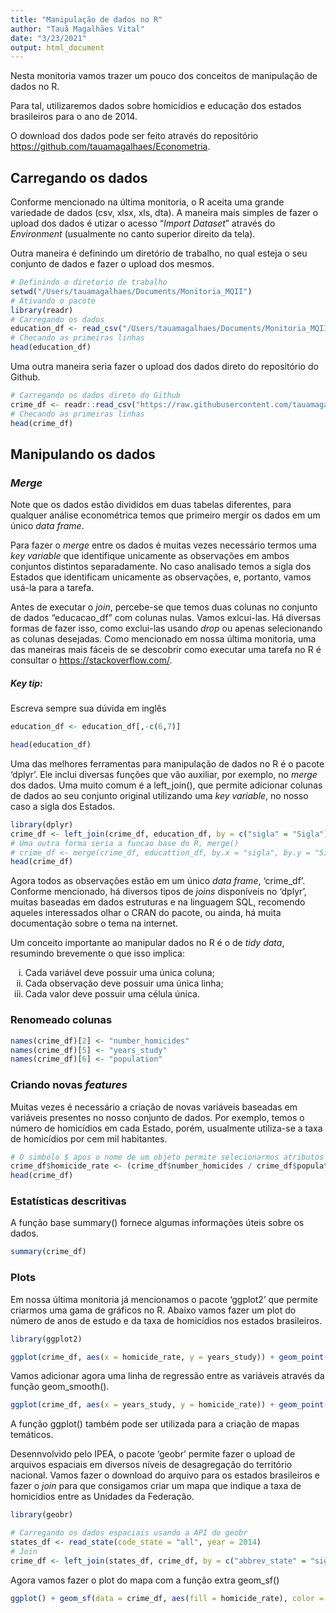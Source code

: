 ```yaml
---
title: "Manipulação de dados no R"
author: "Tauã Magalhães Vital"
date: "3/23/2021"
output: html_document
---
```


Nesta monitoria vamos trazer um pouco dos conceitos de manipulação de dados no R.

Para tal, utilizaremos dados sobre homicídios e educação dos estados brasileiros para o ano de 2014.

O download dos dados pode ser feito através do repositório <https://github.com/tauamagalhaes/Econometria>.

## Carregando os dados

Conforme mencionado na última monitoria, o R aceita uma grande variedade de dados (csv, xlsx, xls, dta). A maneira mais simples de fazer o upload dos dados é utizar o acesso "*Import Dataset*" através do *Environment* (usualmente no canto superior direito da tela). 

Outra maneira é definindo um diretório de trabalho, no qual esteja o seu conjunto de dados e fazer o upload dos mesmos.

```r
# Definindo o diretorio de trabalho
setwd("/Users/tauamagalhaes/Documents/Monitoria_MQII")
# Ativando o pacote
library(readr)
# Carregando os dados
education_df <- read_csv("/Users/tauamagalhaes/Documents/Monitoria_MQII/educacao.csv")
# Checando as primeiras linhas
head(education_df)
```

Uma outra maneira seria fazer o upload dos dados direto do repositório do Github.

```r
# Carregando os dados direto do Github
crime_df <- readr::read_csv("https://raw.githubusercontent.com/tauamagalhaes/Econometria/main/homicidios.csv")
# Checando as primeiras linhas
head(crime_df)
```

## Manipulando os dados

### *Merge*
Note que os dados estão divididos em duas tabelas diferentes, para qualquer análise econométrica temos que primeiro mergir os dados em um único *data frame*.

Para fazer o *merge* entre os dados é muitas vezes necessário termos uma *key variable* que identifique unicamente as observações em ambos conjuntos distintos separadamente. No caso analisado temos a sigla dos Estados que identificam unicamente as observações, e, portanto, vamos usá-la para a tarefa.

Antes de executar o *join*, percebe-se que temos duas colunas no conjunto de dados "educacao_df" com colunas nulas. Vamos exlcui-las. Há diversas formas de fazer isso, como exclui-las usando *drop* ou apenas selecionando as colunas desejadas. Como mencionado em nossa última monitoria, uma das maneiras mais fáceis de se descobrir como executar uma tarefa no R é consultar o <https://stackoverflow.com/>. 

##### Key tip:
Escreva sempre sua dúvida em inglês

```r
education_df <- education_df[,-c(6,7)]

head(education_df)
```

Uma das melhores ferramentas para manipulação de dados no R é o pacote 'dplyr'. Ele inclui diversas funções que vão auxiliar, por exemplo, no *merge* dos dados. Uma muito comum é a left_join(), que permite adicionar colunas de dados ao seu conjunto original utilizando uma *key variable*, no nosso caso a sigla dos Estados.

```r
library(dplyr)
crime_df <- left_join(crime_df, education_df, by = c("sigla" = "Sigla")) # letras maiusculas importam
# Uma outra forma seria a funcao base do R, merge()
# crime_df <- merge(crime_df, educattion_df, by.x = "sigla", by.y = "Sigla")
head(crime_df)
```

Agora todos as observações estão em um único *data frame*, 'crime_df'. Conforme mencionado, há diversos tipos de *joins* disponíveis no 'dplyr', muitas baseadas em dados estruturas e na linguagem SQL, recomendo aqueles interessados olhar o CRAN do pacote, ou ainda, há muita documentação sobre o tema na internet.

Um conceito importante ao manipular dados no R é o de *tidy data*, resumindo brevemente o que isso implica:

(i) Cada variável deve possuir uma única coluna;
(ii) Cada observação deve possuir uma única linha;
(iii) Cada valor deve possuir uma célula única.

### Renomeado colunas

```r
names(crime_df)[2] <- "number_homicides"
names(crime_df)[5] <- "years_study"
names(crime_df)[6] <- "population"
```
### Criando novas *features*

Muitas vezes é necessário a criação de novas variáveis baseadas em variáveis presentes no nosso conjunto de dados. Por exemplo, temos o número de homicídios em cada Estado, porém, usualmente utiliza-se a taxa de homicídios por cem mil habitantes.

```r
# O simbolo $ apos o nome de um objeto permite selecionarmos atributos pertencentes aos objetos
crime_df$homicide_rate <- (crime_df$number_homicides / crime_df$population)*100000
head(crime_df)
```

### Estatísticas descritivas

A função base summary() fornece algumas informações úteis sobre os dados.
```r
summary(crime_df)
```

### Plots

Em nossa última monitoria já mencionamos o pacote 'ggplot2' que permite criarmos uma gama de gráficos no R. Abaixo vamos fazer um plot do número de anos de estudo e da taxa de homicídios nos estados brasileiros.

```r
library(ggplot2)

ggplot(crime_df, aes(x = homicide_rate, y = years_study)) + geom_point() + geom_line() + labs(tittle = "Crime x Education", x = "Homicide rate", y = "Years of study")
```

Vamos adicionar agora uma linha de regressão entre as variáveis através da função geom_smooth().
```r
ggplot(crime_df, aes(x = years_study, y = homicide_rate)) + geom_point(color = 'blue') + geom_smooth(method='lm', se = FALSE, color = 'red')+ labs(tittle = "Crime x Education", x = "Years of study", y = "Homicide rate")
```

A função ggplot() também pode ser utilizada para a criação de mapas temáticos.

Desennvolvido pelo IPEA, o pacote 'geobr' permite fazer o upload de arquivos espaciais em diversos níveis de desagregação do território nacional. Vamos fazer o download do arquivo para os estados brasileiros e fazer o *join* para que consigamos criar um mapa que indique a taxa de homicídios entre as Unidades da Federação.

```r
library(geobr)
```
```r
# Carregando os dados espaciais usando a API do geobr
states_df <- read_state(code_state = "all", year = 2014) 
# Join
crime_df <- left_join(states_df, crime_df, by = c("abbrev_state" = "sigla"))
```

Agora vamos fazer o plot do mapa com a função extra geom_sf()
```r
ggplot() + geom_sf(data = crime_df, aes(fill = homicide_rate), color = NA, size = .15)  +  scale_fill_gradient(low = "yellow", high = "red", name = "Taxa de homicídios")+ ggtitle("Taxa de homicídios nos estados Brasileiros") + theme(plot.title = element_text(size=10))
```